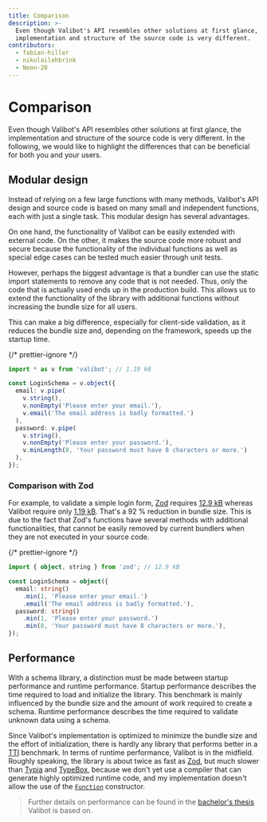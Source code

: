 ```yaml
---
title: Comparison
description: >-
  Even though Valibot's API resembles other solutions at first glance, the
  implementation and structure of the source code is very different.
contributors:
  - fabian-hiller
  - nikolailehbrink
  - Neon-20
---
```


# Comparison

Even though Valibot's API resembles other solutions at first glance, the implementation and structure of the source code is very different. In the following, we would like to highlight the differences that can be beneficial for both you and your users.

## Modular design

Instead of relying on a few large functions with many methods, Valibot's API design and source code is based on many small and independent functions, each with just a single task. This modular design has several advantages.

On one hand, the functionality of Valibot can be easily extended with external code. On the other, it makes the source code more robust and secure because the functionality of the individual functions as well as special edge cases can be tested much easier through unit tests.

However, perhaps the biggest advantage is that a bundler can use the static import statements to remove any code that is not needed. Thus, only the code that is actually used ends up in the production build. This allows us to extend the functionality of the library with additional functions without increasing the bundle size for all users.

This can make a big difference, especially for client-side validation, as it reduces the bundle size and, depending on the framework, speeds up the startup time.

{/* prettier-ignore */}
```ts
import * as v from 'valibot'; // 1.19 kB

const LoginSchema = v.object({
  email: v.pipe(
    v.string(),
    v.nonEmpty('Please enter your email.'),
    v.email('The email address is badly formatted.')
  ),
  password: v.pipe(
    v.string(),
    v.nonEmpty('Please enter your password.'),
    v.minLength(8, 'Your password must have 8 characters or more.')
  ),
});
```

### Comparison with Zod

For example, to validate a simple login form, [Zod](https://zod.dev/) requires [12.9 kB](https://bundlejs.com/?q=zod&treeshake=%5B%7B+object%2Cstring+%7D%5D) whereas Valibot require only [1.19 kB](https://bundlejs.com/?q=valibot&treeshake=%5B%7B+email%2CminLength%2CnonEmpty%2Cobject%2Cstring%2Cpipe+%7D%5D). That's a 92 % reduction in bundle size. This is due to the fact that Zod's functions have several methods with additional functionalities, that cannot be easily removed by current bundlers when they are not executed in your source code.

{/* prettier-ignore */}
```ts
import { object, string } from 'zod'; // 12.9 kB

const LoginSchema = object({
  email: string()
    .min(1, 'Please enter your email.')
    .email('The email address is badly formatted.'),
  password: string()
    .min(1, 'Please enter your password.')
    .min(8, 'Your password must have 8 characters or more.'),
});
```

## Performance

With a schema library, a distinction must be made between startup performance and runtime performance. Startup performance describes the time required to load and initialize the library. This benchmark is mainly influenced by the bundle size and the amount of work required to create a schema. Runtime performance describes the time required to validate unknown data using a schema.

Since Valibot's implementation is optimized to minimize the bundle size and the effort of initialization, there is hardly any library that performs better in a [TTI](https://web.dev/articles/tti) benchmark. In terms of runtime performance, Valibot is in the midfield. Roughly speaking, the library is about twice as fast as [Zod](https://zod.dev/), but much slower than [Typia](https://typia.io/) and [TypeBox](https://github.com/sinclairzx81/typebox), because we don't yet use a compiler that can generate highly optimized runtime code, and my implementation doesn't allow the use of the [`Function`](https://developer.mozilla.org/en-US/docs/Web/JavaScript/Reference/Global_Objects/Function/Function) constructor.

> Further details on performance can be found in the [bachelor's thesis](/thesis.pdf) Valibot is based on.
